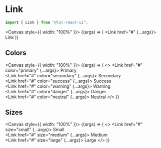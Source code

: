 
<Meta title="General/Link" component={Link} />

# Link

```jsx
import { Link } from "@lnc-react-ui";
```

<Canvas style={{ width: "100%" }}>
  <Story name="Default" args={{}}>
    {(args) => (
      <Link href="#" {...args}>
        Link
      </Link>
    )}
  </Story>
</Canvas>

<ArgsTable story="Default" />

## Colors

<Canvas style={{ width: "100%" }}>
  <Story name="Colors" args={{}}>
    {(args) => (
      <>
        <Link href="#" color="primary" {...args}>
          Primary
        </Link>
        <br />
        <Link href="#" color="secondary" {...args}>
          Secondary
        </Link>
        <br />
        <Link href="#" color="success" {...args}>
          Success
        </Link>
        <br />
        <Link href="#" color="warning" {...args}>
          Warning
        </Link>
        <br />
        <Link href="#" color="danger" {...args}>
          Danger
        </Link>
        <br />
        <Link href="#" color="neutral" {...args}>
          Neutral
        </Link>
      </>
    )}
  </Story>
</Canvas>

## Sizes

<Canvas style={{ width: "100%" }}>
  <Story name="Sizes" args={{}}>
    {(args) => (
      <>
        <Link href="#" size="small" {...args}>
          Small
        </Link>
        <br />
        <Link href="#" size="medium" {...args}>
          Medium
        </Link>
        <br />
        <Link href="#" size="large" {...args}>
          Large
        </Link>
      </>
    )}
  </Story>
</Canvas>
